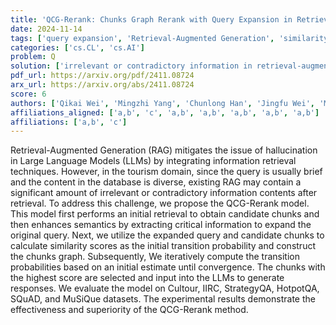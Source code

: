 ```yaml
---
title: 'QCG-Rerank: Chunks Graph Rerank with Query Expansion in Retrieval-Augmented LLMs for Tourism Domain'
date: 2024-11-14
tags: ['query expansion', 'Retrieval-Augmented Generation', 'similarity scores', 'chunks graph', 'Large Language Models', 'evaluation datasets', 'transition probabilities', 'information retrieval techniques', 'tourism domain']
categories: ['cs.CL', 'cs.AI']
problem: Q
solution: ['irrelevant or contradictory information in retrieval-augmented generation']
pdf_url: https://arxiv.org/pdf/2411.08724
arx_url: https://arxiv.org/abs/2411.08724
score: 6
authors: ['Qikai Wei', 'Mingzhi Yang', 'Chunlong Han', 'Jingfu Wei', 'Minghao Zhang', 'Feifei Shi', 'Huansheng Ning']
affiliations_aligned: ['a,b', 'c', 'a,b', 'a,b', 'a,b', 'a,b', 'a,b']
affiliations: ['a,b', 'c']
---
```



Retrieval-Augmented Generation (RAG) mitigates the issue of hallucination in Large Language Models (LLMs) by integrating information retrieval techniques. However, in the tourism domain, since the query is usually brief and the content in the database is diverse, existing RAG may contain a significant amount of irrelevant or contradictory information contents after retrieval. To address this challenge, we propose the QCG-Rerank model. This model first performs an initial retrieval to obtain candidate chunks and then enhances semantics by extracting critical information to expand the original query. Next, we utilize the expanded query and candidate chunks to calculate similarity scores as the initial transition probability and construct the chunks graph. Subsequently, We iteratively compute the transition probabilities based on an initial estimate until convergence. The chunks with the highest score are selected and input into the LLMs to generate responses. We evaluate the model on Cultour, IIRC, StrategyQA, HotpotQA, SQuAD, and MuSiQue datasets. The experimental results demonstrate the effectiveness and superiority of the QCG-Rerank method.